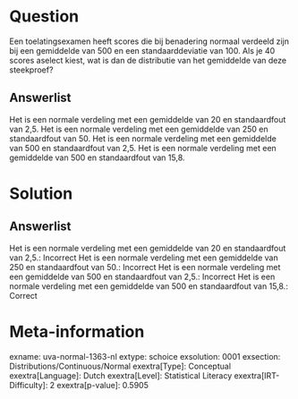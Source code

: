Question
========

Een toelatingsexamen heeft scores die bij benadering normaal verdeeld
zijn bij een gemiddelde van 500 en een standaarddeviatie van 100. Als je
40 scores aselect kiest, wat is dan de distributie van het gemiddelde
van deze steekproef?

Answerlist
----------

Het is een normale verdeling met een gemiddelde van 20 en standaardfout van 2,5.
Het is een normale verdeling met een gemiddelde van 250 en standaardfout van 50.
Het is een normale verdeling met een gemiddelde van 500 en standaardfout van 2,5.
Het is een normale verdeling met een gemiddelde van 500 en standaardfout van 15,8.

Solution
========

Answerlist
----------

Het is een normale verdeling met een gemiddelde van 20 en standaardfout van 2,5.: Incorrect
Het is een normale verdeling met een gemiddelde van 250 en standaardfout van 50.: Incorrect
Het is een normale verdeling met een gemiddelde van 500 en standaardfout van 2,5.: Incorrect
Het is een normale verdeling met een gemiddelde van 500 en standaardfout van 15,8.: Correct

Meta-information
================
exname: uva-normal-1363-nl
extype: schoice
exsolution: 0001
exsection: Distributions/Continuous/Normal
exextra[Type]: Conceptual
exextra[Language]: Dutch
exextra[Level]: Statistical Literacy
exextra[IRT-Difficulty]: 2
exextra[p-value]: 0.5905
